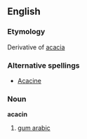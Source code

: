 ==English==

===Etymology===
Derivative of [[acacia]]

===Alternative spellings===
*[[Acacine]]

===Noun===
'''acacin'''
# [[gum arabic]]